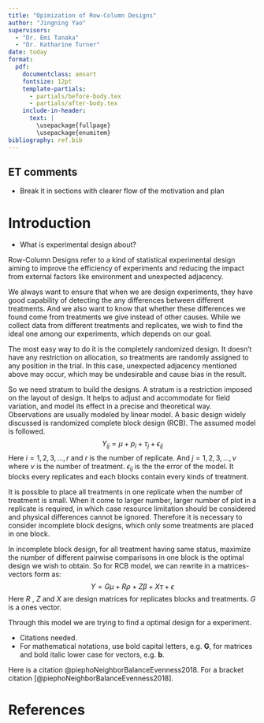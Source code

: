 ```yaml
---
title: "Opimization of Row-Column Designs"
author: "Jingning Yao"
supervisors:
  - "Dr. Emi Tanaka"
  - "Dr. Katharine Turner"
date: today
format: 
  pdf: 
    documentclass: amsart
    fontsize: 12pt
    template-partials:
      - partials/before-body.tex
      - partials/after-body.tex
    include-in-header:
      text: |
        \usepackage{fullpage}
        \usepackage{enumitem}
bibliography: ref.bib
---
```


## ET comments

- Break it in sections with clearer flow of the motivation and plan 

# Introduction

- What is experimental design about?

Row-Column Designs refer to a kind of statistical experimental design aiming to improve the efficiency of experiments and reducing the impact from external factors like environment and unexpected adjacency.

We always want to ensure that when we are design experiments, they have good capability of detecting the any differences between different treatments. And we also want to know that whether these differences we found come from treatments we give instead of other causes. While we collect data from different treatments and replicates, we wish to find the ideal one among our experiments, which depends on our goal.

The most easy way to do it is the completely randomized design. It doesn't have any restriction on allocation, so treatments are randomly assigned to any position in the trial. In this case, unexpected adjacency mentioned above may occur, which may be undesirable and cause bias in the result.

So we need stratum to build the designs. A stratum is a restriction imposed on the layout of design. It helps to adjust and accommodate for field variation, and model its effect in a precise and theoretical way. Observations are usually modeled by linear model. A basic design widely discussed is randomized complete block design (RCB). The assumed model is followed. 
$$Y_{ij} = \mu + p_i + \tau_j + \epsilon_{ij}$$
Here $i=1,2,3,...,r$ and $r$ is the number of replicate. And $j=1,2,3,...,\nu$ where $\nu$ is the number of treatment. $\epsilon_{ij}$ is the the error of the model. It blocks every replicates and each blocks contain every kinds of treatment.

It is possible to place all treatments in one replicate when the number of treatment is small. When it come to larger number, larger number of plot in a replicate is required, in which case resource limitation should be considered and physical differences cannot be ignored. Therefore it is necessary to consider incomplete block designs, which only some treatments are placed in one block. 

In incomplete block design, for all treatment having same status, maximize the number of different pairwise comparisons in one block is the optimal design we wish to obtain. So for RCB model, we can rewrite in a matrices-vectors form as:
$$Y=G\mu +R\rho+Z\beta+X\tau+\epsilon$$
Here $R$ , $Z$ and $X$ are design matrices for replicates blocks and treatments. $G$ is a ones vector.

Through this model we are trying to find a optimal design for a experiment.


- Citations needed. 
- For mathematical notations, use bold capital letters, e.g. $\textbf{G}$, for matrices and bold italic lower case for vectors, e.g. $\boldsymbol{b}$.


Here is a citation @piephoNeighborBalanceEvenness2018. For a bracket citation [@piephoNeighborBalanceEvenness2018].

# References
